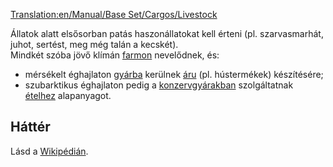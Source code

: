 [[Translation:en/Manual/Base Set/Cargos/Livestock]]

{{hu/Manual/Base Set/Cargos/Rakomány|név=Állat
|kép=en/Manual/Base Set/Cargos/Livestock.png
|termeli=[[hu/Manual/Base Set/Industries/Farm|farm]] - szubarktikus és szubtrópusi éghajlaton
|fogadja=&nbsp;
* mérsékelt éghajlaton: [[hu/Manual/Base Set/Industries/Gyár|gyár]],<br/>
* szubarktikus éghajlaton: [[hu/Manual/Base Set/Industries/Konzervgyár|konzervgyár]]
}}

Állatok alatt elsősorban patás haszonállatokat kell érteni  (pl. szarvasmarhát, juhot, sertést, meg még talán a kecskét).<br/>

Mindkét szóba jövő klímán [[hu/Manual/Base Set/Industries/Farm|farmon]] nevelődnek, és:
* mérsékelt éghajlaton [[hu/Manual/Base Set/Industries/Gyár|gyárba]] kerülnek [[hu/Manual/Base Set/Cargos/Áru|áru]] (pl. hústermékek) készítésére;
* szubarktikus éghajlaton pedig a [[hu/Manual/Base Set/Industries/Konzervgyár|konzervgyárakban]] szolgáltatnak [[hu/Manual/Base Set/Cargos/Étel|ételhez]] alapanyagot.

== Háttér ==
Lásd a [http://hu.wikipedia.org/wiki/Haszonállat Wikipédián].

{{hu/Manual/Base Set/Cargos/Navbox Rakomány}}